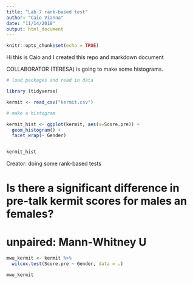 ```yaml
---
title: "Lab 7 rank-based test"
author: "Caio Vianna"
date: "11/14/2018"
output: html_document
---
```


```r
knitr::opts_chunk$set(echo = TRUE)
```

Hi this is Caio and I created this repo and markdown document

COLLABORATOR (TERESA) is going to make some histograms.

```r

# load packages and read in data

library (tidyverse)

kermit <- read_csv("kermit.csv")

# make a histogram 

kermit_hist <- ggplot(kermit, aes(x=Score.pre)) +
  geom_histogram() +
  facet_wrap(~ Gender)


kermit_hist
```

Creator: doing some rank-based tests

# Is there a significant difference in pre-talk kermit scores for males an females?

# unpaired: Mann-Whitney U

```r

mwu_kermit <- kermit %>% 
  wilcox.test(Score.pre ~ Gender, data = .)

mwu_kermit

```










